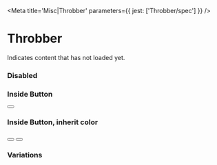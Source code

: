 

<Meta title='Misc|Throbber' parameters={{ jest: ['Throbber/spec'] }} />

# Throbber

Indicates content that has not loaded yet.

<Preview>
  <Story name='Default'>
    <Throbber/>
  </Story>
</Preview>

### Disabled

<Preview>
  <Story name='Disabled'>
    <Throbber disabled/>
  </Story>
</Preview>

### Inside Button

<Preview>
  <Story name='Inside Button'>
    <Button style={{minHeight:'40px'}}>
      <Throbber size='x12'/>
    </Button>
  </Story>
</Preview>

### Inside Button, inherit color

<Preview>
  <Story name='Inside Button, inherit color'>
    <Box>
      <Button primary danger style={{minHeight:'40px', marginInlineEnd: '5px'}}>
        <Throbber size='x12' inheritColor/>
      </Button>
      <Button primary style={{minHeight:'40px'}}>
        <Throbber size='x12' inheritColor/>
      </Button>
    </Box>
  </Story>
</Preview>


### Variations

<Story name='States'>
  <PropsVariationSection
    component={Throbber}
    common={{ onClick: action('click') }}
    yAxis={{
      'default': {},
      '3 circles + x40': { circleCount: 3, size:'x40'},
      '5 circles + x32': { circleCount: 5, size:'x32'},
      '7 circles + x24': { circleCount: 7, size:'x24'},
    }}
    xAxis={{
      default: {},
      disabled: {disabled: true}
    }}
  />
</Story>

